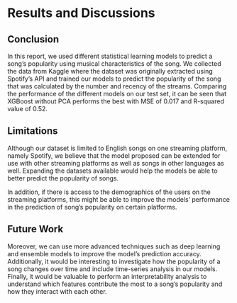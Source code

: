 # Results and Discussions 
## Conclusion

In this report, we used different statistical learning models to predict a song’s popularity using musical characteristics of the song. We collected the data from Kaggle where the dataset was originally extracted using Spotify’s API and trained our models to predict the popularity of the song that was calculated by the number and recency of the streams. Comparing the performance of the different models on our test set, it can be seen that XGBoost without PCA performs the best with MSE of 0.017 and R-squared value of 0.52.

## Limitations

Although our dataset is limited to English songs on one streaming platform, namely Spotify, we believe that the model proposed can be extended for use with other streaming platforms as well as songs in other languages as well. Expanding the datasets available would help the models be able to better predict the popularity of songs. 

In addition, if there is access to the demographics of the users on the streaming platforms, this might be able to improve the models’ performance in the prediction of song’s popularity on certain platforms.

## Future Work

Moreover, we can use more advanced techniques such as deep learning and ensemble models to improve the model's prediction accuracy. Additionally, it would be interesting to investigate how the popularity of a song changes over time and include time-series analysis in our models. Finally, it would be valuable to perform an interpretability analysis to understand which features contribute the most to a song's popularity and how they interact with each other.
